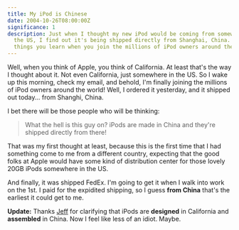 ```yaml
---
title: My iPod is Chinese
date: 2004-10-26T08:00:00Z
significance: 1
description: Just when I thought my new iPod would be coming from somewhere in
  the US, I find out it's being shipped directly from Shanghai, China. The
  things you learn when you join the millions of iPod owners around the world!
---
```


Well, when you think of Apple, you think of California. At least that's the way I thought about it. Not even California, just somewhere in the US. So I wake up this morning, check my email, and behold, I'm finally joining the millions of iPod owners around the world! Well, I ordered it yesterday, and it shipped out today... from Shanghi, China.

I bet there will be those people who will be thinking:

> What the hell is this guy on? iPods are made in China and they're shipped directly from there!

That was my first thought at least, because this is the first time that I had something come to me from a different country, expecting that the good folks at Apple would have some kind of distribution center for those lovely 20GB iPods somewhere in the US.

And finally, it was shipped FedEx. I'm going to get it when I walk into work on the 1st. I paid for the expidited shipping, so I guess **from China** that's the earliest it could get to me.

**Update:** Thanks [Jeff][1] for clarifying that iPods are **designed** in California and **assembled** in China. Now I feel like less of an idiot. Maybe.

[1]: https://www.jeffledoux.com
